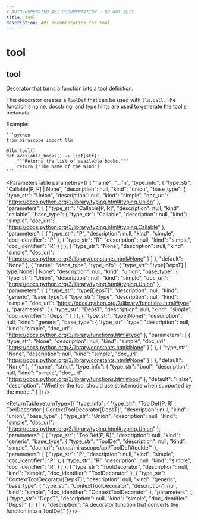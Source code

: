 ```yaml
---
# AUTO-GENERATED API DOCUMENTATION - DO NOT EDIT
title: tool
description: API documentation for tool
---
```


# tool

## <ApiType type="Function" path="tool" symbolName="tool" /> tool

Decorator that turns a function into a tool definition.

This decorator creates a `ToolDef` that can be used with `llm.call`.
The function's name, docstring, and type hints are used to generate the
tool's metadata.

Example:

    ```python
    from mirascope import llm

    @llm.tool()
    def available_books() -> list[str]:
        """Returns the list of available books."""
        return ["The Name of the Wind"]
    ```

<ParametersTable
  parameters={[
  {
    "name": "__fn",
    "type_info": {
      "type_str": "Callable[P, R] | None",
      "description": null,
      "kind": "union",
      "base_type": {
        "type_str": "Union",
        "description": null,
        "kind": "simple",
        "doc_url": "https://docs.python.org/3/library/typing.html#typing.Union"
      },
      "parameters": [
        {
          "type_str": "Callable[P, R]",
          "description": null,
          "kind": "callable",
          "base_type": {
            "type_str": "Callable",
            "description": null,
            "kind": "simple",
            "doc_url": "https://docs.python.org/3/library/typing.html#typing.Callable"
          },
          "parameters": [
            {
              "type_str": "P",
              "description": null,
              "kind": "simple",
              "doc_identifier": "P"
            },
            {
              "type_str": "R",
              "description": null,
              "kind": "simple",
              "doc_identifier": "R"
            }
          ]
        },
        {
          "type_str": "None",
          "description": null,
          "kind": "simple",
          "doc_url": "https://docs.python.org/3/library/constants.html#None"
        }
      ]
    },
    "default": "None"
  },
  {
    "name": "deps_type",
    "type_info": {
      "type_str": "type[DepsT] | type[None] | None",
      "description": null,
      "kind": "union",
      "base_type": {
        "type_str": "Union",
        "description": null,
        "kind": "simple",
        "doc_url": "https://docs.python.org/3/library/typing.html#typing.Union"
      },
      "parameters": [
        {
          "type_str": "type[DepsT]",
          "description": null,
          "kind": "generic",
          "base_type": {
            "type_str": "type",
            "description": null,
            "kind": "simple",
            "doc_url": "https://docs.python.org/3/library/functions.html#type"
          },
          "parameters": [
            {
              "type_str": "DepsT",
              "description": null,
              "kind": "simple",
              "doc_identifier": "DepsT"
            }
          ]
        },
        {
          "type_str": "type[None]",
          "description": null,
          "kind": "generic",
          "base_type": {
            "type_str": "type",
            "description": null,
            "kind": "simple",
            "doc_url": "https://docs.python.org/3/library/functions.html#type"
          },
          "parameters": [
            {
              "type_str": "None",
              "description": null,
              "kind": "simple",
              "doc_url": "https://docs.python.org/3/library/constants.html#None"
            }
          ]
        },
        {
          "type_str": "None",
          "description": null,
          "kind": "simple",
          "doc_url": "https://docs.python.org/3/library/constants.html#None"
        }
      ]
    },
    "default": "None"
  },
  {
    "name": "strict",
    "type_info": {
      "type_str": "bool",
      "description": null,
      "kind": "simple",
      "doc_url": "https://docs.python.org/3/library/functions.html#bool"
    },
    "default": "False",
    "description": "Whether the tool should use strict mode when supported by the model."
  }
]}
/>

<ReturnTable
  returnType={{
  "type_info": {
    "type_str": "ToolDef[P, R] | ToolDecorator | ContextToolDecorator[DepsT]",
    "description": null,
    "kind": "union",
    "base_type": {
      "type_str": "Union",
      "description": null,
      "kind": "simple",
      "doc_url": "https://docs.python.org/3/library/typing.html#typing.Union"
    },
    "parameters": [
      {
        "type_str": "ToolDef[P, R]",
        "description": null,
        "kind": "generic",
        "base_type": {
          "type_str": "ToolDef",
          "description": null,
          "kind": "simple",
          "doc_url": "/docs/mirascope/api/ToolDef#tooldef"
        },
        "parameters": [
          {
            "type_str": "P",
            "description": null,
            "kind": "simple",
            "doc_identifier": "P"
          },
          {
            "type_str": "R",
            "description": null,
            "kind": "simple",
            "doc_identifier": "R"
          }
        ]
      },
      {
        "type_str": "ToolDecorator",
        "description": null,
        "kind": "simple",
        "doc_identifier": "ToolDecorator"
      },
      {
        "type_str": "ContextToolDecorator[DepsT]",
        "description": null,
        "kind": "generic",
        "base_type": {
          "type_str": "ContextToolDecorator",
          "description": null,
          "kind": "simple",
          "doc_identifier": "ContextToolDecorator"
        },
        "parameters": [
          {
            "type_str": "DepsT",
            "description": null,
            "kind": "simple",
            "doc_identifier": "DepsT"
          }
        ]
      }
    ]
  },
  "description": "A decorator function that converts the function into a ToolDef."
}}
/>


